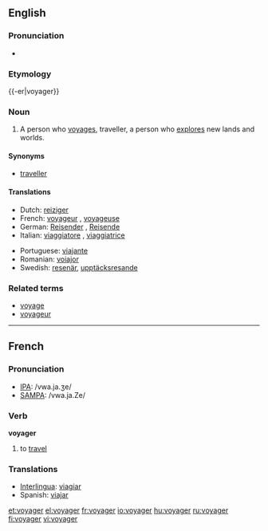 {{wikipediadab}}
==English==

===Pronunciation===
*{{audio|en-us-voyager.ogg|Audio (US)}}

===Etymology===
{{-er|voyager}}

===Noun===
{{en-noun}}

# A person who [[voyage]]s, traveller, a person who [[explore]]s new lands and worlds.

====Synonyms====
*[[traveller]]

====Translations====
{{top}}
*Dutch: [[reiziger]] {{m}}
*French: [[voyageur]] {{m}}, [[voyageuse]] {{f}}
*German: [[Reisender]] {{m}}, [[Reisende]] {{f}}
*Italian: [[viaggiatore]] {{m}}, [[viaggiatrice]] {{f}}
{{mid}}
*Portuguese: [[viajante]] {{n}}
*Romanian: [[voiajor]]
*Swedish: [[resenär]], [[upptäcksresande]]
{{bottom}}

===Related terms===
*[[voyage]]
*[[voyageur]]

----

==French==

===Pronunciation===
*[[w:IPA|IPA]]: /vwa.ja.ʒe/
*[[w:SAMPA|SAMPA]]: /vwa.ja.Ze/

===Verb===
'''voyager'''

# to [[travel]]

===Translations===
{{rfc-level|Translations at L3+ (AutoFormat would have corrected level of Translations)}}

*[[Interlingua]]: [[viagiar]]
*Spanish: [[viajar]]

[[et:voyager]]
[[el:voyager]]
[[fr:voyager]]
[[io:voyager]]
[[hu:voyager]]
[[ru:voyager]]
[[fi:voyager]]
[[vi:voyager]]